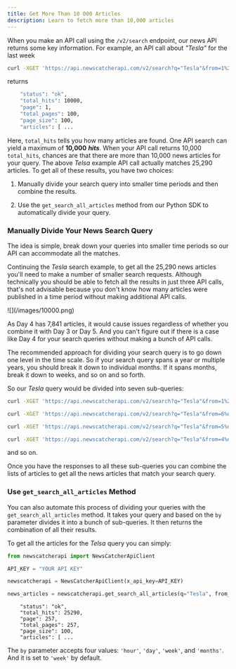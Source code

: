 ```yaml
---
title: Get More Than 10 000 Articles
description: Learn to fetch more than 10,000 articles
---
```

When you make an API call using the `/v2/search` endpoint, our news API returns some key information. For example, an API call about _"Tesla"_ for the last week

```bash
curl -XGET 'https://api.newscatcherapi.com/v2/search?q="Tesla"&from=1%20week%20ago&page_size=100' -H 'x-api-key: your_key_1'
```


returns

```bash
    "status": "ok",
    "total_hits": 10000,
    "page": 1,
    "total_pages": 100,
    "page_size": 100,
    "articles": [ ...
```


Here, `total_hits` tells you how many articles are found.
<Info>
One API search can yield a maximum of **10,000** _**hits**_.
</Info>
When your API call returns 10,000 `total_hits`, chances are that there are more than 10,000 news articles for your query. The above _Telsa_ example API call actually matches 25,290 articles. To get all of these results, you have two choices:

1.  Manually divide your search query into smaller time periods and then combine the results.
    
2.  Use the `get_search_all_articles` method from our Python SDK to automatically divide your query.
    

### Manually Divide Your News Search Query

The idea is simple, break down your queries into smaller time periods so our API can accommodate all the matches.

Continuing the _Tesla_ search example, to get all the 25,290 news articles you'll need to make a number of smaller search requests. Although technically you should be able to fetch all the results in just three API calls, that's not advisable because you don't know how many articles were published in a time period without making additional API calls.

<Frame caption="The distribution of Telsa relevant news articles throughout the week">![](/images/10000.png)</Frame>

As Day 4 has 7,841 articles, it would cause issues regardless of whether you combine it with Day 3 or Day 5. And you can't figure out if there is a case like Day 4 for your search queries without making a bunch of API calls.

The recommended approach for dividing your search query is to go down one level in the time scale. So if your search query spans a year or multiple years, you should break it down to individual months. If it spans months, break it down to weeks, and so on and so forth.

So our _Tesla_ query would be divided into seven sub-queries:

```bash
curl -XGET 'https://api.newscatcherapi.com/v2/search?q="Tesla"&from=1%20week%20ago&to=6%days%20ago&page_size=100' -H 'x-api-key: your_key_1'
```


```bash
curl -XGET 'https://api.newscatcherapi.com/v2/search?q="Tesla"&from=6%days%20ago&to=5%days%20ago&page_size=100' -H 'x-api-key: your_key_1'
```


```bash
curl -XGET 'https://api.newscatcherapi.com/v2/search?q="Tesla"&from=5%days%20ago&to=4%days%20ago&page_size=100' -H 'x-api-key: your_key_1'
```


```bash
curl -XGET 'https://api.newscatcherapi.com/v2/search?q="Tesla"&from=4%days%20ago&to=3%days%20ago&page_size=100' -H 'x-api-key: your_key_1'
```


and so on.

Once you have the responses to all these sub-queries you can combine the lists of articles to get all the news articles that match your search query.

### Use `get_search_all_articles` Method

You can also automate this process of dividing your queries with the `get_search_all_articles` method. It takes your query and based on the `by` parameter divides it into a bunch of sub-queries. It then returns the combination of all their results.

To get all the articles for the _Telsa_ query you can simply:

```python
from newscatcherapi import NewsCatcherApiClient

API_KEY = "YOUR API KEY"

newscatcherapi = NewsCatcherApiClient(x_api_key=API_KEY)

news_articles = newscatcherapi.get_search_all_articles(q="Tesla", from_ = "1 week ago", by = "day")
```


```
    "status": "ok",
    "total_hits": 25290,
    "page": 257,
    "total_pages": 257,
    "page_size": 100,
    "articles": [ ...
```


The `by` parameter accepts four values: `'hour'`, `'day'`, `'week'`, and `'months'`. And it is set to `'week'` by default.